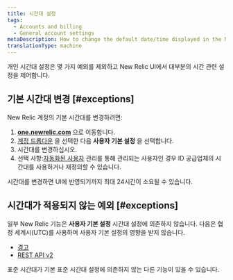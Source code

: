 ```yaml
---
title: 시간대 설정
tags:
  - Accounts and billing
  - General account settings
metaDescription: How to change the default date/time displayed in the New Relic UI.
translationType: machine
---
```


개인 시간대 설정은 몇 가지 예외를 제외하고 New Relic UI에서 대부분의 시간 관련 설정을 제어합니다.

## 기본 시간대 변경 [#exceptions]

New Relic 계정의 기본 시간대를 변경하려면:

1. **[one.newrelic.com](https://one.newrelic.com/all-capabilities)** 으로 이동합니다.
2. [계정 드롭다운](/docs/accounts-partnerships/education/getting-started-new-relic/glossary#account-dropdown) 을 선택한 다음 **사용자 기본 설정** 을 선택합니다.
3. 시간대를 변경하십시오.
4. 선택 사항:[자동화된 사용자](/docs/accounts/accounts/automated-user-management/automated-user-provisioning-single-sign) 관리를 통해 관리되는 사용자인 경우 ID 공급업체의 시간대를 사용하거나 재정의할 수 있습니다.

시간대를 변경하면 UI에 반영되기까지 최대 24시간이 소요될 수 있습니다.

## 시간대가 적용되지 않는 예외 [#exceptions]

일부 New Relic 기능은 **사용자 기본 설정** 시간대 설정에 의존하지 않습니다. 다음은 협정 세계시(UTC)를 사용하며 사용자 기본 설정의 영향을 받지 않습니다.

* [경고](/docs/alerts-applied-intelligence/new-relic-alerts/get-started/introduction-alerts)
* [REST API v2](/docs/apis/rest-api-v2/requirements/specifying-time-range-v2#utc)

표준 시간대가 기본 표준 시간대 설정에 의존하지 않는 다른 기능이 있을 수 있습니다.